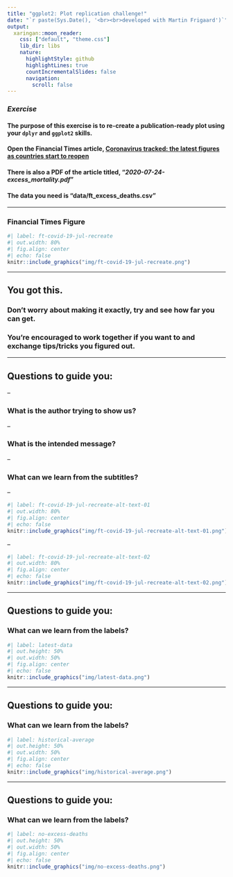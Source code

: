 ```yaml
---
title: "ggplot2: Plot replication challenge!"
date: "`r paste(Sys.Date(), '<br><br>developed with Martin Frigaard')`"
output:
  xaringan::moon_reader:
    css: ["default", "theme.css"]
    lib_dir: libs
    nature:
      highlightStyle: github
      highlightLines: true
      countIncrementalSlides: false
      navigation:
        scroll: false 
---
```


### *Exercise*

#### The purpose of this exercise is to re-create a publication-ready plot using your `dplyr` and `ggplot2` skills.

#### Open the Financial Times article, [Coronavirus tracked: the latest figures as countries start to reopen](https://www.ft.com/content/a26fbf7e-48f8-11ea-aeb3-955839e06441)

#### There is also a PDF of the article titled, "*2020-07-24-excess_mortality.pdf*"

####  The data you need is "data/ft_excess_deaths.csv"

---

### Financial Times Figure

```r
#| label: ft-covid-19-jul-recreate
#| out.width: 80%
#| fig.align: center
#| echo: false
knitr::include_graphics("img/ft-covid-19-jul-recreate.png")
```


---

## You got this.

### Don't worry about making it exactly, try and see how far you can get. 

### You're encouraged to work together if you want to and exchange tips/tricks you figured out. 

---

## Questions to guide you:

--

### What is the author trying to show us?

--

### What is the intended message? 

--

### What can we learn from the subtitles?

--

```r
#| label: ft-covid-19-jul-recreate-alt-text-01
#| out.width: 80%
#| fig.align: center
#| echo: false
knitr::include_graphics("img/ft-covid-19-jul-recreate-alt-text-01.png")
```

--

```r
#| label: ft-covid-19-jul-recreate-alt-text-02
#| out.width: 80%
#| fig.align: center
#| echo: false
knitr::include_graphics("img/ft-covid-19-jul-recreate-alt-text-02.png")
```

---

## Questions to guide you:

### What can we learn from the labels?

```r
#| label: latest-data
#| out.height: 50%
#| out.width: 50%
#| fig.align: center
#| echo: false
knitr::include_graphics("img/latest-data.png")
```

---

## Questions to guide you:

### What can we learn from the labels?

```r
#| label: historical-average
#| out.height: 50%
#| out.width: 50%
#| fig.align: center
#| echo: false
knitr::include_graphics("img/historical-average.png")
```

---

## Questions to guide you:

### What can we learn from the labels?


```r
#| label: no-excess-deaths
#| out.height: 50%
#| out.width: 50%
#| fig.align: center
#| echo: false
knitr::include_graphics("img/no-excess-deaths.png")
```

